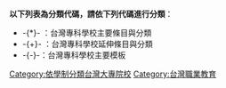 '''以下列表為分類代碼，請依下列代碼進行分類'''：
*-{*}- ：台灣專科學校主要條目與分類
*-{+}- ：台灣專科學校延伸條目與分類
*-{-}-：台灣專科學校主要模板

[[Category:依學制分類台灣大專院校|Category:依學制分類台灣大專院校]]
[[Category:台灣職業教育|Category:台灣職業教育]]